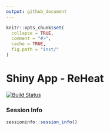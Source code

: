 ```yaml
---
output: github_document
---
```


<!-- README.md is generated from README.Rmd. Please edit that file -->

```r
knitr::opts_chunk$set(
  collapse = TRUE,
  comment = "#>",
  cache = TRUE,
  fig.path = "inst/"
)
```

# Shiny App - ReHeat

<!-- badges: start -->
[![Build Status](https://travis-ci.com/saezlab/HF_meta-analysis.svg?token=PagY1pyvMyyL3AJHRy5V&branch=master)](https://travis-ci.com/saezlab/HF_meta-analysis)
<!-- badges: end -->

### Session Info
```r
sessioninfo::session_info()
```
